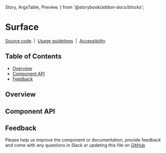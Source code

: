 <!-- Surface.stories.mdx --->

  Story,
  ArgsTable,
  Preview,
} from '@storybook/addon-docs/blocks';

# Surface

[Source code](https://github.com/richmccartney/mono-design-system/tree/main/packages/react/src/components/Surface)
&nbsp;|&nbsp; [Usage guidelines](#) &nbsp;|&nbsp; [Accessibility](#)

## Table of Contents

<!-- START doctoc generated TOC please keep comment here to allow auto update -->
<!-- DON'T EDIT THIS SECTION, INSTEAD RE-RUN doctoc TO UPDATE -->

- [Overview](#overview)
- [Component API](#component-api)
- [Feedback](#feedback)

<!-- END doctoc generated TOC please keep comment here to allow auto update -->

## Overview

<Preview>
  <Story id="components-surface--default" />
</Preview>

## Component API

<ArgsTable />

## Feedback

Please help us improve the component or documentation, provide feedback and come
with any questions in Slack or updating this file on
[GitHub](https://github.com/richmccartney/mono-design-system/edit/main/packages/react/src/components/Surface/Surface.mdx)
